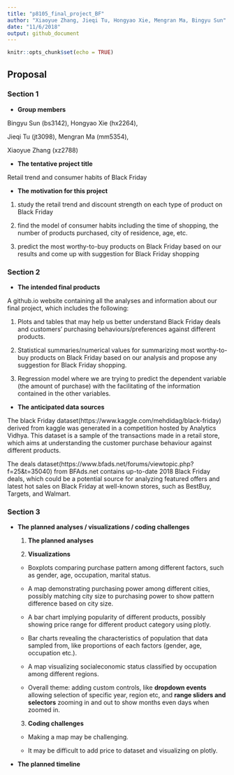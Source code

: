 ```yaml
---
title: "p8105_final_project_BF"
author: "Xiaoyue Zhang, Jieqi Tu, Hongyao Xie, Mengran Ma, Bingyu Sun"
date: "11/6/2018"
output: github_document
---
```


```r
knitr::opts_chunk$set(echo = TRUE)
```

Proposal
---------------------------------------------------------------------------------

### Section 1

* **Group members**

Bingyu Sun (bs3142), Hongyao Xie (hx2264), 

Jieqi Tu (jt3098), Mengran Ma (mm5354), 

Xiaoyue Zhang (xz2788)

* **The tentative project title**

Retail trend and consumer habits of Black Friday

* **The motivation for this project**

1. study the retail trend and discount strength on each type of product on Black Friday

2. find the model of consumer habits including the time of shopping, the number of products purchased, city of residence, age, etc.

3. predict the most worthy-to-buy products on Black Friday based on our results and come up with suggestion for Black Friday shopping

### Section 2

* **The intended final products**

A github.io website containing all the analyses and information about our final project, which includes the following: 

1. Plots and tables that may help us better understand Black Friday deals and customers' purchasing behaviours/preferences against different products.

2. Statistical summaries/numerical values for summarizing most worthy-to-buy products on Black Friday based on our analysis and propose any suggestion for Black Friday shopping.

3. Regression model where we are trying to predict the dependent variable (the amount of purchase) with the facilitating of the information contained in the other variables.

* **The anticipated data sources**

The black Friday dataset(https://www.kaggle.com/mehdidag/black-friday) derived from kaggle was generated in a competition hosted by Analytics Vidhya. This dataset is a sample of the transactions made in a retail store, which aims at understanding the customer purchase behaviour against different products.

The deals dataset(https://www.bfads.net/forums/viewtopic.php?f=25&t=35040) from BFAds.net contains up-to-date 2018 Black Friday deals, which could be a potential source for analyzing featured offers and latest hot sales on Black Friday at well-known stores, such as BestBuy, Targets, and Walmart. 


### Section 3

* **The planned analyses / visualizations / coding challenges**

  1. **The planned analyses**
  
  
  
  2. **Visualizations**
  
    * Boxplots comparing purchase pattern among different factors, such as gender, age, occupation, marital status.
    
    * A map demonstrating purchasing power among different cities, possibly matching city size to purchasing power to show pattern difference based on city size.
    
    * A bar chart implying popularity of different products, possibly showing price range for different product category using plotly.
    
    * Bar charts revealing the characteristics of population that data sampled from, like proportions of each factors (gender, age, occupation etc.).
    
    * A map visualizing socialeconomic status classified by occupation among different regions.
    
    * Overall theme: adding custom controls, like **dropdown events** allowing selection of specific year, region etc, and **range sliders and selectors** zooming in and out to show months even days when zoomed in.
  
  3. **Coding challenges**
  
    * Making a map may be challenging.
    
    * It may be difficult to add price to dataset and visualizing on plotly.

* **The planned timeline**